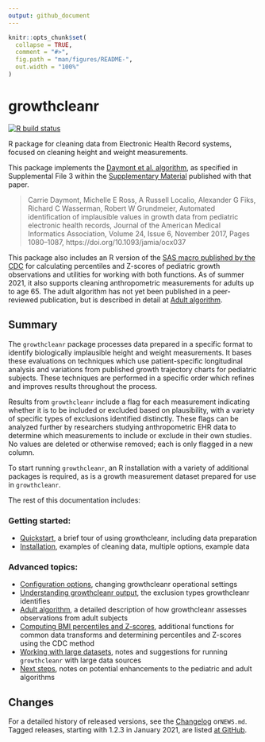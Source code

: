```yaml
---
output: github_document
---
```


<!-- README.md is generated from README.Rmd. Please edit that file -->

```r
knitr::opts_chunk$set(
  collapse = TRUE,
  comment = "#>",
  fig.path = "man/figures/README-",
  out.width = "100%"
)
```

# growthcleanr

<!-- badges: start -->

[![R build status](https://github.com/carriedaymont/growthcleanr/workflows/R-CMD-check/badge.svg) ](https://github.com/carriedaymont/growthcleanr/actions)

<!-- badges: end -->

R package for cleaning data from Electronic Health Record systems, focused on
cleaning height and weight measurements.

<a name="cite"></a>
This package implements the
[Daymont et al. algorithm](https://academic.oup.com/jamia/article/24/6/1080/3767271),
as specified in Supplemental File 3 within the
[Supplementary Material](https://academic.oup.com/jamia/article/24/6/1080/3767271#97610899)
published with that paper.

> Carrie Daymont, Michelle E Ross, A Russell Localio, Alexander G Fiks, Richard
> C Wasserman, Robert W Grundmeier, Automated identification of implausible
> values in growth data from pediatric electronic health records, Journal of the
> American Medical Informatics Association, Volume 24, Issue 6, November 2017,
> Pages 1080–1087, https://doi.org/10.1093/jamia/ocx037

This package also includes an R version of the
[SAS macro published by the CDC](https://www.cdc.gov/nccdphp/dnpao/growthcharts/resources/sas.htm)
for calculating percentiles and Z-scores of pediatric growth observations and
utilities for working with both functions. As of summer 2021, it also supports
cleaning anthropometric measurements for adults up to age 65. The adult
algorithm has not yet been published in a peer-reviewed publication, but is
described in detail at [Adult
algorithm](https://carriedaymont.github.io/growthcleanr/articles/adult-algorithm.html).

## Summary

The `growthcleanr` package processes data prepared in a specific format to identify
biologically implausible height and weight measurements. It bases these evaluations on
techniques which use patient-specific longitudinal analysis and variations from
published growth trajectory charts for pediatric subjects. These techniques are
performed in a specific order which refines and improves results throughout the
process.

Results from `growthcleanr` include a flag for each measurement indicating whether it
is to be included or excluded based on plausibility, with a variety of specific types
of exclusions identified distinctly. These flags can be analyzed further by researchers
studying anthropometric EHR data to determine which measurements to include or exclude
in their own studies. No values are deleted or otherwise removed; each is only flagged
in a new column.

To start running `growthcleanr`, an R installation with a variety of additional
packages is required, as is a growth measurement dataset prepared for use in
`growthcleanr`.

The rest of this documentation includes:

### Getting started:

- [Quickstart](https://carriedaymont.github.io/growthcleanr/articles/quickstart.html),
  a brief tour of using growthcleanr, including data preparation
- [Installation](https://carriedaymont.github.io/growthcleanr/articles/usage.html),
  examples of cleaning data, multiple options, example data

### Advanced topics:

- [Configuration
  options](https://carriedaymont.github.io/growthcleanr/articles/configuration.html),
  changing growthcleanr operational settings
- [Understanding growthcleanr
  output](https://carriedaymont.github.io/growthcleanr/articles/output.html), the
  exclusion types growthcleanr identifies
- [Adult
  algorithm](https://carriedaymont.github.io/growthcleanr/articles/adult-algorithm.html),
  a detailed description of how growthcleanr assesses observations from adult
  subjects
- [Computing BMI percentiles and
  Z-scores](https://carriedaymont.github.io/growthcleanr/articles/utilities.html),
  additional functions for common data transforms and determining percentiles
  and Z-scores using the CDC method
- [Working with large
  datasets](https://carriedaymont.github.io/growthcleanr/articles/large-data-sets.html),
  notes and suggestions for running `growthcleanr` with large data sources
- [Next steps](https://carriedaymont.github.io/growthcleanr/articles/next-steps.html),
  notes on potential enhancements to the pediatric and adult algorithms

## Changes

For a detailed history of released versions, see the
[Changelog](https://carriedaymont.github.io/growthcleanr/news/index.html) or`NEWS.md`.
Tagged releases, starting with 1.2.3 in January 2021, are listed [at
GitHub](https://github.com/carriedaymont/growthcleanr/releases).
